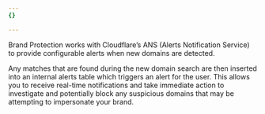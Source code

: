 ```yaml
---
{}

---
```


Brand Protection works with Cloudflare’s ANS (Alerts Notification Service) to provide configurable alerts when new domains are detected.

Any matches that are found during the new domain search are then inserted into an internal alerts table which triggers an alert for the user. This allows you to receive real-time notifications and take immediate action to investigate and potentially block any suspicious domains that may be attempting to impersonate your brand.
